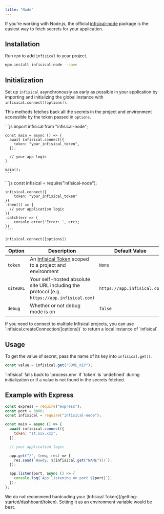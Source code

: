 ```yaml
---
title: "Node"
---
```


If you're working with Node.js, the official [infisical-node](https://github.com/Infisical/infisical-node) package is the easiest way to fetch secrets for your application.

## Installation

Run `npm` to add `infisical` to your project.

```bash
npm install infisical-node --save
```

## Initialization

Set up `infisical` asynchronously as early as possible in your application by importing and initializing the global instance with `infisical.connect([options])`.

This methods fetches back all the secrets in the project and environment accessible by the token passed in `options`.

<Tabs>
  <Tab title="ES6">
    ```js
    import infisical from "infisical-node";

    const main = async () => {
      await infisical.connect({
        token: "your_infisical_token",
      });

      // your app logic
    }

    main();
    ```

  </Tab>
  <Tab title="ES5">
    ```js
    const infisical = require("infisical-node");
    
    infisical.connect({
        token: "your_infisical_token"
    })
    .then(() => {
      // your application logic
    })
    .catch(err => {
        console.error('Error: ', err);
    })
    ````
  </Tab>

</Tabs>

`infisical.connect([options])`

| Option    | Description                                                                                  | Default Value               |
| --------- | -------------------------------------------------------------------------------------------- | --------------------------- |
| `token`   | An [Infisical Token](/getting-started/dashboard/token) scoped to a project and environment   | `None`                      |
| `siteURL` | Your self-hosted absolute site URL including the protocol (e.g. `https://app.infisical.com`) | `https://app.infisical.com` |
| `debug`   | Whether or not debug mode is on                                                              | `false`                     |

<Note>
  If you need to connect to multiple Infisical projects, you can use
  `infisical.createConnection([options])` to return a local instance of
  `infisical`.
</Note>

## Usage

To get the value of secret, pass the name of its key into `infisical.get()`.

```js
const value = infisical.get("SOME_KEY");
```

<Info>
  `infisical` falls back to `process.env` if `token` is `undefined` during
  initialization or if a value is not found in the secrets fetched.
</Info>

## Example with Express

```js
const express = require("express");
const port = 3000;
const infisical = require("infisical-node");

const main = async () => {
  await infisical.connect({
    token: "st.xxx.xxx",
  });

  // your application logic

  app.get("/", (req, res) => {
    res.send(`Howdy, ${infisical.get("NAME")}!`);
  });

  app.listen(port, async () => {
    console.log(`App listening on port ${port}`);
  });
};
```

<Warning>
  We do not recommend hardcoding your [Infisical
  Token](/getting-started/dashboard/token). Setting it as an environment
  variable would be best.
</Warning>
